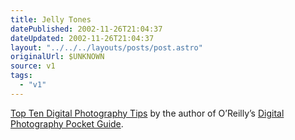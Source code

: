 ```yaml
---
title: Jelly Tones
datePublished: 2002-11-26T21:04:37
dateUpdated: 2002-11-26T21:04:37
layout: "../../../layouts/posts/post.astro"
originalUrl: $UNKNOWN
source: v1
tags:
  - "v1"
---
```


[Top Ten Digital Photography Tips][1] by the author of O&#8217;Reilly&#8217;s [Digital Photography Pocket Guide][2].

[1]: http://www.macdevcenter.com/pub/a/mac/2002/10/22/digi_photo_tips.html "O'Reilly Network: Top Ten Digital Photography Tips"
[2]: http://www.amazon.co.uk/exec/obidos/ASIN/0596004540/ohsky "Amazon.co.uk: Digital Photography Pocket Guide"
